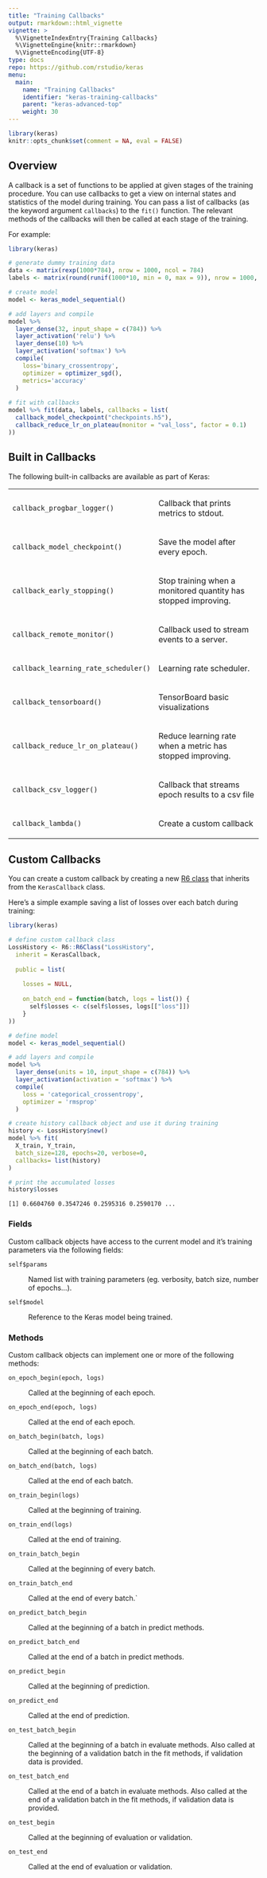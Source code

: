```yaml
---
title: "Training Callbacks"
output: rmarkdown::html_vignette
vignette: >
  %\VignetteIndexEntry{Training Callbacks}
  %\VignetteEngine{knitr::rmarkdown}
  %\VignetteEncoding{UTF-8}
type: docs
repo: https://github.com/rstudio/keras
menu:
  main:
    name: "Training Callbacks"
    identifier: "keras-training-callbacks"
    parent: "keras-advanced-top"
    weight: 30
---
```


```r
library(keras)
knitr::opts_chunk$set(comment = NA, eval = FALSE)
```

## Overview

A callback is a set of functions to be applied at given stages of the training procedure. You can use callbacks to get a view on internal states and statistics of the model during training. You can pass a list of callbacks (as the keyword argument `callbacks`) to the `fit()` function. The relevant methods of the callbacks will then be called at each stage of the training. 

For example:

```r
library(keras)

# generate dummy training data
data <- matrix(rexp(1000*784), nrow = 1000, ncol = 784)
labels <- matrix(round(runif(1000*10, min = 0, max = 9)), nrow = 1000, ncol = 10)

# create model
model <- keras_model_sequential() 

# add layers and compile
model %>%
  layer_dense(32, input_shape = c(784)) %>%
  layer_activation('relu') %>%
  layer_dense(10) %>%
  layer_activation('softmax') %>% 
  compile(
    loss='binary_crossentropy',
    optimizer = optimizer_sgd(),
    metrics='accuracy'
  )
  
# fit with callbacks
model %>% fit(data, labels, callbacks = list(
  callback_model_checkpoint("checkpoints.h5"),
  callback_reduce_lr_on_plateau(monitor = "val_loss", factor = 0.1)
))
```

## Built in Callbacks

The following built-in callbacks are available as part of Keras:

<table class="ref-index">

<tbody>
<tr>
<!--  -->
<td>
`callback_progbar_logger()`
</td>
<td><p>Callback that prints metrics to stdout.</p></td>
</tr><tr>
<!--  -->
<td>
`callback_model_checkpoint()`
</td>
<td><p>Save the model after every epoch.</p></td>
</tr><tr>
<!--  -->
<td>
`callback_early_stopping()`
</td>
<td><p>Stop training when a monitored quantity has stopped improving.</p></td>
</tr><tr>
<!--  -->
<td>
`callback_remote_monitor()`
</td>
<td><p>Callback used to stream events to a server.</p></td>
</tr><tr>
<!--  -->
<td>
`callback_learning_rate_scheduler()`
</td>
<td><p>Learning rate scheduler.</p></td>
</tr><tr>
<!--  -->
<td>
`callback_tensorboard()`
</td>
<td><p>TensorBoard basic visualizations</p></td>
</tr><tr>
<!--  -->
<td>
`callback_reduce_lr_on_plateau()`
</td>
<td><p>Reduce learning rate when a metric has stopped improving.</p></td>
</tr><tr>
<!--  -->
<td>
`callback_csv_logger()`
</td>
<td><p>Callback that streams epoch results to a csv file</p></td>
</tr><tr>
<!--  -->
<td>
`callback_lambda()`
</td>
<td><p>Create a custom callback</p></td>
</tr>
</tbody>

</table>


## Custom Callbacks

You can create a custom callback by creating a new [R6 class](https://CRAN.R-project.org/package=R6) that inherits from the `KerasCallback` class. 

Here's a simple example saving a list of losses over each batch during training:

```r
library(keras)

# define custom callback class
LossHistory <- R6::R6Class("LossHistory",
  inherit = KerasCallback,
  
  public = list(
    
    losses = NULL,
     
    on_batch_end = function(batch, logs = list()) {
      self$losses <- c(self$losses, logs[["loss"]])
    }
))

# define model
model <- keras_model_sequential() 

# add layers and compile
model %>% 
  layer_dense(units = 10, input_shape = c(784)) %>% 
  layer_activation(activation = 'softmax') %>% 
  compile(
    loss = 'categorical_crossentropy', 
    optimizer = 'rmsprop'
  )

# create history callback object and use it during training
history <- LossHistory$new()
model %>% fit(
  X_train, Y_train,
  batch_size=128, epochs=20, verbose=0,
  callbacks= list(history)
)

# print the accumulated losses
history$losses
```

```
[1] 0.6604760 0.3547246 0.2595316 0.2590170 ...
```

### Fields

Custom callback objects have access to the current model and it's training parameters via the following fields:

`self$params`

:    Named list with training parameters (eg. verbosity, batch size, number of epochs...).

`self$model`

:    Reference to the Keras model being trained.

### Methods

Custom callback objects can implement one or more of the following methods:

`on_epoch_begin(epoch, logs)`

:    Called at the beginning of each epoch.

`on_epoch_end(epoch, logs)`

:    Called at the end of each epoch.

`on_batch_begin(batch, logs)`

:    Called at the beginning of each batch.

`on_batch_end(batch, logs)`

:    Called at the end of each batch.

`on_train_begin(logs)`

:    Called at the beginning of training.

`on_train_end(logs)`

:    Called at the end of training.

`on_train_batch_begin` 

:    Called at the beginning of every batch.

`on_train_batch_end` 

:    Called at the end of every batch.`

`on_predict_batch_begin` 

:    Called at the beginning of a batch in predict methods.

`on_predict_batch_end` 

:    Called at the end of a batch in predict methods.

`on_predict_begin` 

:    Called at the beginning of prediction.

`on_predict_end` 

:    Called at the end of prediction.

`on_test_batch_begin` 

:    Called at the beginning of a batch in evaluate methods. Also called at the beginning of a validation batch in the fit methods, if validation data is provided.
     
`on_test_batch_end` 

:    Called at the end of a batch in evaluate methods. Also called at the end of a validation batch in the fit methods, if validation data is provided.

`on_test_begin` 

:    Called at the beginning of evaluation or validation.

`on_test_end` 

:    Called at the end of evaluation or validation.



